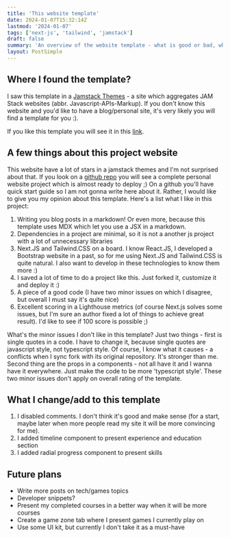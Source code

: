 ```yaml
---
title: 'This website template'
date: 2024-01-07T15:32:14Z
lastmod: '2024-01-07'
tags: ['next-js', 'tailwind', 'jamstack']
draft: false
summary: 'An overview of the website template - what is good or bad, what I plan to change ;)'
layout: PostSimple
---
```


## Where I found the template?

I saw this template in a [Jamstack Themes](https://jamstackthemes.dev) - a site which aggregates JAM Stack websites (abbr. Javascript-APIs-Markup).
If you don't know this website and you'd like to have a blog/personal site, it's very likely you will find a template for you :).

If you like this template you will see it in this [link](https://jamstackthemes.dev/theme/nextjs-tailwind-starter-blog/).

## A few things about this project website

This website have a lot of stars in a jamstack themes and I'm not surprised about that.
If you look on a [github repo](https://github.com/timlrx/tailwind-nextjs-starter-blog) you will see a complete personal website project which is almost ready to deploy ;)
On a github you'll have quick start guide so I am not gonna write here about it. Rather, I would like to give you my opinion about this template.
Here's a list what I like in this project:
1) Writing you blog posts in a markdown! Or even more, because this template uses MDX which let you use a JSX in a markdown.
2) Dependencies in a project are minimal, so it is not a another js project with a lot of unnecessary libraries
3) Next.JS and Tailwind.CSS on a board. I know React.JS, I developed a Bootstrap website in a past, so for me using Next.JS and Tailwind.CSS is quite natural. I also want to develop in these technologies to know them more :)
4) I saved a lot of time to do a project like this. Just forked it, customize it and deploy it :)
5) A piece of a good code (I have two minor issues on which I disagree, but overall I must say it's quite nice)
6) Excellent scoring in a Lighthouse metrics (of course Next.js solves some issues, but I'm sure an author fixed a lot of things to achieve great result). I'd like to see if 100 score is possible ;)

What's the minor issues I don't like in this template? Just two things - first is single quotes in a code. I have to change it, because single quotes are javascript style, not typescript style. Of course, I know what it causes - a conflicts when I sync fork with its original repository. It's stronger than me.
Second thing are the props in a components - not all have it and I wanna have it everywhere. Just make the code to be more 'typescript style'. These two minor issues don't apply on overall rating of the template.

## What I change/add to this template
1) I disabled comments. I don't think it's good and make sense (for a start, maybe later when more people read my site it will be more convincing for me).
2) I added timeline component to present experience and education section
3) I added radial progress component to present skills

## Future plans
- Write more posts on tech/games topics
- Developer snippets?
- Present my completed courses in a better way when it will be more courses
- Create a game zone tab where I present games I currently play on
- Use some UI kit, but currently I don't take it as a must-have






